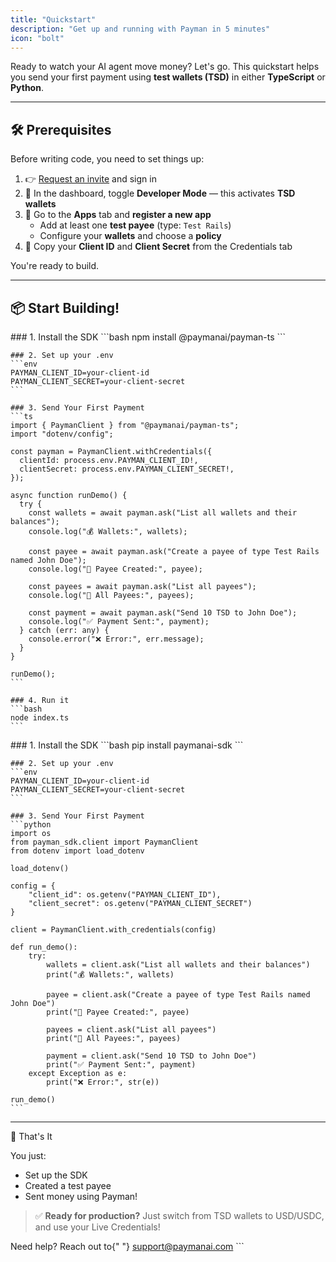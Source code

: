 ```yaml
---
title: "Quickstart"
description: "Get up and running with Payman in 5 minutes"
icon: "bolt"
---
```


Ready to watch your AI agent move money? Let's go. This quickstart helps you send your first payment using **test wallets (TSD)** in either **TypeScript** or **Python**.

---

## 🛠️ Prerequisites

Before writing code, you need to set things up:

1. 👉 [Request an invite](https://app.paymanai.com) and sign in
2. 🔁 In the dashboard, toggle **Developer Mode** — this activates **TSD wallets**
3. 🧠 Go to the **Apps** tab and **register a new app**
    - Add at least one **test payee** (type: `Test Rails`)
    - Configure your **wallets** and choose a **policy**
4. 🔐 Copy your **Client ID** and **Client Secret** from the Credentials tab

You're ready to build.

---

## 📦 Start Building!

<Tabs>
  <Tab title="TypeScript">
    ### 1. Install the SDK
    ```bash
    npm install @paymanai/payman-ts
    ```

    ### 2. Set up your .env
    ```env
    PAYMAN_CLIENT_ID=your-client-id
    PAYMAN_CLIENT_SECRET=your-client-secret
    ```

    ### 3. Send Your First Payment
    ```ts
    import { PaymanClient } from "@paymanai/payman-ts";
    import "dotenv/config";

    const payman = PaymanClient.withCredentials({
      clientId: process.env.PAYMAN_CLIENT_ID!,
      clientSecret: process.env.PAYMAN_CLIENT_SECRET!,
    });

    async function runDemo() {
      try {
        const wallets = await payman.ask("List all wallets and their balances");
        console.log("💰 Wallets:", wallets);

        const payee = await payman.ask("Create a payee of type Test Rails named John Doe");
        console.log("👤 Payee Created:", payee);

        const payees = await payman.ask("List all payees");
        console.log("📜 All Payees:", payees);

        const payment = await payman.ask("Send 10 TSD to John Doe");
        console.log("✅ Payment Sent:", payment);
      } catch (err: any) {
        console.error("❌ Error:", err.message);
      }
    }

    runDemo();
    ```

    ### 4. Run it
    ```bash
    node index.ts
    ```

  </Tab>
  <Tab title="Python">
    ### 1. Install the SDK
    ```bash
    pip install paymanai-sdk
    ```

    ### 2. Set up your .env
    ```env
    PAYMAN_CLIENT_ID=your-client-id
    PAYMAN_CLIENT_SECRET=your-client-secret
    ```

    ### 3. Send Your First Payment
    ```python
    import os
    from payman_sdk.client import PaymanClient
    from dotenv import load_dotenv

    load_dotenv()

    config = {
        "client_id": os.getenv("PAYMAN_CLIENT_ID"),
        "client_secret": os.getenv("PAYMAN_CLIENT_SECRET")
    }

    client = PaymanClient.with_credentials(config)

    def run_demo():
        try:
            wallets = client.ask("List all wallets and their balances")
            print("💰 Wallets:", wallets)

            payee = client.ask("Create a payee of type Test Rails named John Doe")
            print("👤 Payee Created:", payee)

            payees = client.ask("List all payees")
            print("📜 All Payees:", payees)

            payment = client.ask("Send 10 TSD to John Doe")
            print("✅ Payment Sent:", payment)
        except Exception as e:
            print("❌ Error:", str(e))

    run_demo()
    ```

  </Tab>
</Tabs>

---

🎉 That's It

You just:

-   Set up the SDK
-   Created a test payee
-   Sent money using Payman!

> ✅ **Ready for production?** Just switch from TSD wallets to USD/USDC, and use your Live Credentials!

<Note>
	Need help? Reach out to{" "}
	<a href='mailto:support@paymanai.com'>support@paymanai.com</a>
</Note>
```
